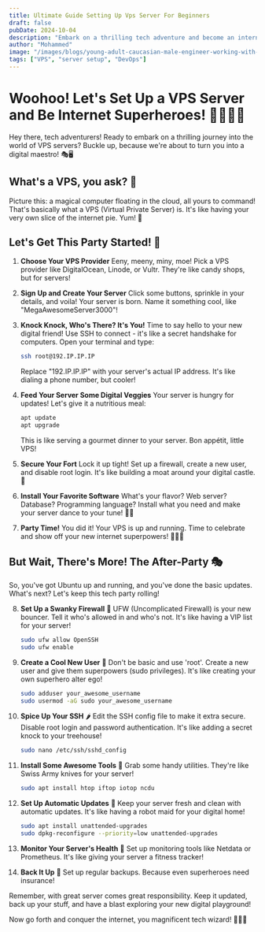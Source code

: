 ```yaml
---
title: Ultimate Guide Setting Up Vps Server For Beginners
draft: false
pubDate: 2024-10-04
description: "Embark on a thrilling tech adventure and become an internet superhero! Learn how to set up your very own VPS server with this fun, step-by-step guide. From choosing a provider to securing your digital fort, we'll transform you into a VPS maestro. Perfect for beginners and packed with easy-to-follow instructions, emojis, and a dash of humor!"
author: "Mohammed"
image: "/images/blogs/young-adult-caucasian-male-engineer-working-with-technology-indoors-night.jpg"
tags: ["VPS", "server setup", "DevOps"]
---
```


# Woohoo! Let's Set Up a VPS Server and Be Internet Superheroes! 🦸‍♀️🦸‍♂️

Hey there, tech adventurers! Ready to embark on a thrilling journey into the world of VPS servers? Buckle up, because we're about to turn you into a digital maestro! 🎭🖥️

## What's a VPS, you ask? 🤔

Picture this: a magical computer floating in the cloud, all yours to command! That's basically what a VPS (Virtual Private Server) is. It's like having your very own slice of the internet pie. Yum! 🥧

## Let's Get This Party Started! 🎉

1. **Choose Your VPS Provider**
   Eeny, meeny, miny, moe! Pick a VPS provider like DigitalOcean, Linode, or Vultr. They're like candy shops, but for servers!

2. **Sign Up and Create Your Server**
   Click some buttons, sprinkle in your details, and voila! Your server is born. Name it something cool, like "MegaAwesomeServer3000"!

3. **Knock Knock, Who's There? It's You!**
   Time to say hello to your new digital friend! Use SSH to connect - it's like a secret handshake for computers. Open your terminal and type:

   ```bash
   ssh root@192.IP.IP.IP
   ```

   Replace "192.IP.IP.IP" with your server's actual IP address. It's like dialing a phone number, but cooler!

4. **Feed Your Server Some Digital Veggies**
   Your server is hungry for updates! Let's give it a nutritious meal:

   ```bash
   apt update
   apt upgrade
   ```

   This is like serving a gourmet dinner to your server. Bon appétit, little VPS!

5. **Secure Your Fort**
   Lock it up tight! Set up a firewall, create a new user, and disable root login. It's like building a moat around your digital castle. 🏰

6. **Install Your Favorite Software**
   What's your flavor? Web server? Database? Programming language? Install what you need and make your server dance to your tune! 🕺💃

7. **Party Time!**
   You did it! Your VPS is up and running. Time to celebrate and show off your new internet superpowers! 🎊🦹‍♀️

## But Wait, There's More! The After-Party 🎭

So, you've got Ubuntu up and running, and you've done the basic updates. What's next? Let's keep this tech party rolling!

8. **Set Up a Swanky Firewall** 🧱
   UFW (Uncomplicated Firewall) is your new bouncer. Tell it who's allowed in and who's not. It's like having a VIP list for your server!

   ```bash
   sudo ufw allow OpenSSH
   sudo ufw enable
   ```

9. **Create a Cool New User** 👤
   Don't be basic and use 'root'. Create a new user and give them superpowers (sudo privileges). It's like creating your own superhero alter ego!

   ```bash
   sudo adduser your_awesome_username
   sudo usermod -aG sudo your_awesome_username
   ```

10. **Spice Up Your SSH** 🌶️
    Edit the SSH config file to make it extra secure. Disable root login and password authentication. It's like adding a secret knock to your treehouse!

    ```bash
    sudo nano /etc/ssh/sshd_config
    ```

11. **Install Some Awesome Tools** 🧰
    Grab some handy utilities. They're like Swiss Army knives for your server!

    ```bash
    sudo apt install htop iftop iotop ncdu
    ```

12. **Set Up Automatic Updates** 🤖
    Keep your server fresh and clean with automatic updates. It's like having a robot maid for your digital home!

    ```bash
    sudo apt install unattended-upgrades
    sudo dpkg-reconfigure --priority=low unattended-upgrades
    ```

13. **Monitor Your Server's Health** 🏥
    Set up monitoring tools like Netdata or Prometheus. It's like giving your server a fitness tracker!

14. **Back It Up** 💾
    Set up regular backups. Because even superheroes need insurance!

Remember, with great server comes great responsibility. Keep it updated, back up your stuff, and have a blast exploring your new digital playground!

Now go forth and conquer the internet, you magnificent tech wizard! 🧙‍♂️✨
